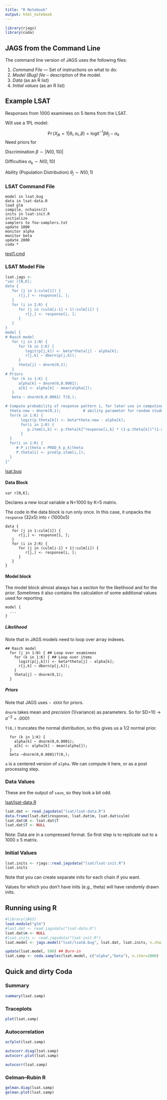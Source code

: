 ```yaml
---
title: "R Notebook"
output: html_notebook
---
```


```r
library(rjags)
library(coda)
```

## JAGS from the Command Line

The command line version of JAGS uses the following files:

1.  *Command File* --- Set of instructions on what to do:
2.  *Model (Bug) file* -- description of the model.
3.  *Data* (as an R list)
4.  *Initial values* (as an R list)

## Example LSAT

Responses from 1000 examinees on 5 items from the LSAT.

Will use a 1PL model:

$$\Pr(X_{jk}=1|\theta_i, \alpha_i, \beta) = 
\text{logit}^{-1} \beta \theta_j - \alpha_k$$ Need priors for

Discrimination $\beta \sim |N(0,10)|$

Difficulties $\alpha_k \sim N(0,10)$

Ability (Population Distribution) $\theta_j \sim N(0,1)$

### LSAT Command File

```jags
model in lsat.bug
data in lsat-data.R
load glm
compile, nchains(2)
inits in lsat-init.R
initialize
samplers to foo-samplers.txt
update 1000 
monitor alpha 
monitor beta 
update 2000 
coda *
```

[test1.cmd](lsat/test1.cmd)

### LSAT Model File

```r
lsat.jags <-
"var r[N,K];
data {
   for (j in 1:culm[1]) {
      r[j,] <- response[1, ];
   }
   for (i in 2:R) {
      for (j in (culm[i-1] + 1):culm[i]) {
         r[j,] <- response[i, ];
      }
   }
}
model {
# Rasch model
   for (j in 1:N) {
      for (k in 1:K) {
         logit(p[j,k]) <- beta*theta[j] - alpha[k];
         r[j,k] ~ dbern(p[j,k]);
      }
      theta[j] ~ dnorm(0,1);
   }
# Priors
   for (k in 1:K) {
      alpha[k] ~ dnorm(0,0.0001);
      a[k] <- alpha[k] - mean(alpha[]);
   }
   beta ~ dnorm(0,0.0001) T(0,);

# Compute probability of response pattern i, for later use in computing G^2
  theta.new ~ dnorm(0,1);          # ability parameter for random student 
  for(k in 1:K) {
       logit(p.theta[k]) <- beta*theta.new - alpha[k];  
       for(i in 1:R) {
          p.item[i,k] <- p.theta[k]^response[i,k] * (1-p.theta[k])^(1-response[i,k]);
       }
  } 
  for(i in 1:R) {    
     # P_i|theta = PROD_k p_k|theta   
     P.theta[i] <- prod(p.item[i,]);
  }
}"

```

[lsat.bug](lsat/last.bug)

#### Data Block

```declaration
var r[N,K];
```

Declares a new local variable a N=1000 by K=5 matrix.

The code in the data block is run only once. In this case, it unpacks the `response` (32x5) into `r` (1000x5)

```dataBlock
data {
   for (j in 1:culm[1]) {
      r[j,] <- response[1, ];
   }
   for (i in 2:R) {
      for (j in (culm[i-1] + 1):culm[i]) {
         r[j,] <- response[i, ];
      }
   }
}
```

#### Model block

The model block almost always has a section for the likelihood and for the prior. Sometimes it also contains the calculation of some additional values used for reporting.

```model
model {
  ...
}
```

##### Likelihood

Note that in JAGS models need to loop over array indexes.

```RaschModel
## Rasch model
  for (j in 1:N) { ## Loop over examinees
    for (k in 1:K) { ## Loop over items
      logit(p[j,k])) <- beta*theta[j] - alpha[k];
      r[j,k] ~ dbern(p[j,k]);
    }
    theta[j] ~ dnorm(0,1);
  }
```

##### Priors

Note that JAGS uses `~ dXXX` for priors.

`dnorm` takes mean and *precision* (1/variance) as parameters. So for SD=10 -\> $\sigma^{-2}=.0001$

`T(0,)` truncates the normal distribution, so this gives us a 1/2 normal prior.

```Priors
  for (k in 1:K) {
    alpha[k] ~ dnorm(0,0.0001);
    a[k] <- alpha[k] - mean(alpha[]);
  }
  beta ~dnorm(0,0.0001)T(0,);
```

`a` is a centered version of `alpha`. We can compute it here, or as a post processing step.

### Data Values

These are the output of `save`, so they look a bit odd.

[lsat/lsat-data.R](lsat/lsat-data.R)

```r
lsat.dat <- read.jagsdata("lsat/lsat-data.R")
data.frame(lsat.dat$response, lsat.dat$m, lsat.dat$culm)
lsat.dat$K <- lsat.dat$T
lsat.dat$T <- NULL
```

Note: Data are in a compressed format. So first step is to replicate out to a 1000 x 5 matrix.

### Initial Values

```r
lsat.inits <- rjags::read.jagsdata("lsat/lsat-init.R")
lsat.inits
```

Note that you can create separate inits for each chain if you want.

Values for which you don't have inits (e.g., theta) will have randomly drawn inits.

## Running using R

```r
#library(JAGS)
load.module("glm")
#last.dat <- read.jagsdata("lsat-data.R")
lsat.dat$m <- NULL
#lsat.inits <- read.jagsdata("lsat-init.R")
lsat.model <- jags.model("lsat/lsatA.bug", lsat.dat, lsat.inits, n.chains=2, n.adapt=500)
```

```r
update(lsat.model, 500) ## Burn-in
lsat.samp <- coda.samples(lsat.model, c("alpha","beta"), n.iter=2000)
```

## Quick and dirty Coda

### Summary

```r
summary(lsat.samp)
```

### Traceplots

```r
plot(lsat.samp)
```

### Autocorrelation

```r
acfplot(lsat.samp)
```

```r
autocorr.diag(lsat.samp)
autocorr.plot(lsat.samp)
```

```r
autocorr(lsat.samp)
```

### Gelman--Rubin R

```r
gelman.diag(lsat.samp)
gelman.plot(lsat.samp)
```
